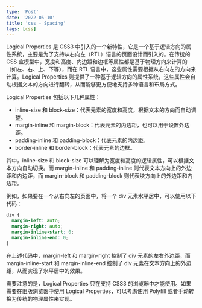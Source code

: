 ```yaml
---
type: 'Post'
date: '2022-05-10'
title: 'css - Spacing'
tags: [css]
---
```


Logical Properties 是 CSS3 中引入的一个新特性，它是一个基于逻辑方向的属性系统，主要是为了支持从右向左（RTL）语言的页面设计而引入的。在传统的 CSS 盒模型中，宽度和高度、内边距和边框等属性都是基于物理方向来计算的（如左、右、上、下等），而在 RTL 语言中，这些属性需要根据从右向左的方向来计算。Logical Properties 则提供了一种基于逻辑方向的属性系统，这些属性会自动根据文本的方向进行翻转，从而能够更方便地支持多种语言和布局方式。

Logical Properties 包括以下几种属性：

- inline-size 和 block-size：代表元素的宽度和高度，根据文本的方向而自动调整。
- margin-inline 和 margin-block：代表元素的内边距，也可以用于设置外边距。
- padding-inline 和 padding-block：代表元素的内边距。
- border-inline 和 border-block：代表元素的边框。

其中，inline-size 和 block-size 可以理解为宽度和高度的逻辑属性，可以根据文本方向自动切换。而 margin-inline 和 padding-inline 则代表文本方向上的外边距和内边距，而 margin-block 和 padding-block 则代表块方向上的外边距和内边距。

例如，如果要在一个从右向左的页面中，将一个 div 元素水平居中，可以使用以下代码：

```css
div {
  margin-left: auto;
  margin-right: auto;
  margin-inline-start: 0;
  margin-inline-end: 0;
}
```

在上述代码中，margin-left 和 margin-right 控制了 div 元素的左右外边距，而 margin-inline-start 和 margin-inline-end 控制了 div 元素在文本方向上的外边距，从而实现了水平居中的效果。

需要注意的是，Logical Properties 只在支持 CSS3 的浏览器中才能使用。如果需要在旧版浏览器中使用 Logical Properties，可以考虑使用 Polyfill 或者手动转换为传统的物理属性来实现。
